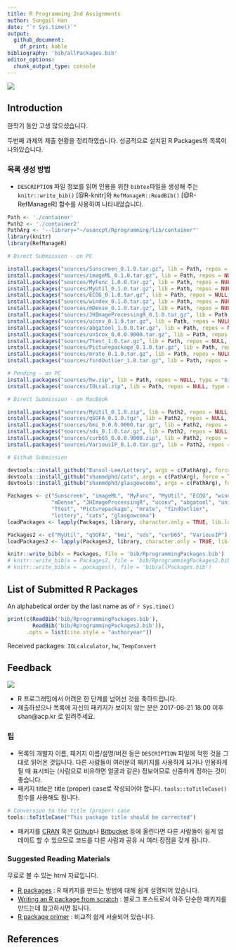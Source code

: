 ```yaml
---
title: R Programming 2nd Assignments
author: Sungpil Han
date: "`r Sys.time()`"
output: 
  github_document:
    df_print: kable
bibliography: 'bib/allPackages.bib'
editor_options: 
  chunk_output_type: console
---
```


![](gif/program.gif) 

## Introduction

한학기 동안 고생 많으셨습니다. 

두번째 과제의 제출 현황을 정리하였습니다. 성공적으로 설치된 R Packages의 목록이 나와있습니다.

### 목록 생성 방법

- `DESCRIPTION` 파일 정보를 읽어 인용을 위한 `bibtex`파일을 생성해 주는 `knitr::write_bib()` [@R-knitr]와 `RefManageR::ReadBib()` [@R-RefManageR] 함수를 사용하여 나타내었습니다. 

```r
Path <- './container'
Path2 <- './container2'
PathArg <- '--library="~/asancpt/Rprogramming/lib/container"'
library(knitr)
library(RefManageR)
```

```r
# Direct Submission - on PC

install.packages("sources/Sunscreen_0.1.0.tar.gz", lib = Path, repos = NULL, type = "source")
install.packages("sources/imageML_0.1.0.tar.gz", lib = Path, repos = NULL, type = "source") # Error
install.packages("sources/MyFunc_1.0.0.tar.gz", lib = Path, repos = NULL, type = "source") 
install.packages("sources/MyUtil_0.1.0.tar.gz", lib = Path, repos = NULL, type = "source") 
install.packages("sources/ECOG_0.1.0.tar.gz", lib = Path, repos = NULL, type = "source")
install.packages("sources/windex_0.1.0.tar.gz", lib = Path, repos = NULL, type = "source")
install.packages("sources/mDense_0.1.0.tar.gz", lib = Path, repos = NULL, type = "source")
install.packages("sources/JHImageProcessingR_0.1.0.tar.gz", lib = Path, repos = NULL, type = "source")
install.packages("sources/uconv_0.1.0.tar.gz", lib = Path, repos = NULL, type = "source")
install.packages("sources/abgatool_1.0.0.tar.gz", lib = Path, repos = NULL, type = "source")
install.packages("sources/unicox_0.0.0.9000.tar.gz", lib = Path, repos = NULL, type = "source")
install.packages("sources/Ttest_1.0.tar.gz", lib = Path, repos = NULL, type = "source")
install.packages("sources/Picturepackage_0.1.0.tar.gz", lib = Path, repos = NULL, type = "source")
install.packages("sources/mrate_0.1.0.tar.gz", lib = Path, repos = NULL, type = "source")
install.packages("sources/findOutlier_1.0.tar.gz", lib = Path, repos = NULL, type = "source")

# Pending - on PC
install.packages("sources/hw.zip", lib = Path, repos = NULL, type = "binary") # not MacOS
install.packages("sources/IOLcal.zip", lib = Path, repos = NULL, type = "binary") # not MacOS

# Direct Submission - on MacBook

install.packages("sources/MyUtil_0.1.0.zip", lib = Path2, repos = NULL, type = "binary")
install.packages("sources/qSOFA_0.1.0.tgz", lib = Path2, repos = NULL, type = "binary")
install.packages("sources/bmi_0.0.0.9000.tar.gz", lib = Path2, repos = NULL, type = "source")
install.packages("sources/sds_0.1.0.tar.gz", lib = Path2, repos = NULL, type = "source")
install.packages("sources/curb65_0.0.0.9000.zip", lib = Path2, repos = NULL, type = "binary")
install.packages("sources/VariousIP_0.1.0.tar.gz", lib = Path2, repos = NULL, type = "source")

# Github Submission

devtools::install_github("Eunsol-Lee/Lottery", args = c(PathArg), force = TRUE)
devtools::install_github("shanmdphd/cats", args = c(PathArg), force = TRUE)
devtools::install_github("shanmdphd/glasgowcoma", args = c(PathArg), force = TRUE)
```

```r
Packages <- c("Sunscreen", "imageML", "MyFunc", "MyUtil", "ECOG", "windex",
              "mDense", "JHImageProcessingR", "uconv", "abgatool", "unicox",
              "Ttest", "Picturepackage", "mrate", "findOutlier",
              "lottery", "cats", "glasgowcoma")
loadPackages <- lapply(Packages, library, character.only = TRUE, lib.loc = Path)

Packages2 <- c("MyUtil", "qSOFA", "bmi", "sds", "curb65", "VariousIP")
loadPackages2 <- lapply(Packages2, library, character.only = TRUE, lib.loc = Path2)

knitr::write_bib(x = Packages, file = 'bib/RprogrammingPackages.bib')
# knitr::write_bib(x = Packages2, file = 'bib/RprogrammingPackages2.bib')
# knitr::write_bib(x = .packages(), file = 'bib/allPackages.bib')
```

## List of Submitted R Packages

An alphabetical order by the last name as of `r Sys.time()`

```r
print(c(ReadBib('bib/RprogrammingPackages.bib'),
        ReadBib('bib/RprogrammingPackages2.bib')), 
      .opts = list(cite.style = "authoryear"))
```

Received packages: `IOLcalculator`, `hw`, `TempConvert`

## Feedback

![](gif/awesome.gif)

- R 프로그래밍에서 어려운 한 단계를 넘어선 것을 축하드립니다.
- 제출하셨으나 목록에 자신의 패키지가 보이지 않는 분은 2017-06-21 18:00 이후 shan@acp.kr 로 알려주세요. 

### 팁

- 목록의 개발자 이름, 패키지 이름/설명/버젼 등은 `DESCRIPTION` 파일에 적힌 것을 그대로 읽어온 것입니다. 다른 사람들이 여러분의 패키지를 사용하게 되거나 인용하게 될 때 표시되는 (사람으로 비유하면 얼굴과 같은) 정보이므로 신중하게 정하는 것이 좋습니다.
- 패키지 title은 title (proper) case로 작성되어야 합니다. `tools::toTitleCase()` 함수를 사용해도 됩니다.
```r
# Conversion to the title (proper) case
tools::toTitleCase("This package title should be corrected")
```
- 패키지를 [CRAN](https://cran.r-project.org/web/packages/index.html) 혹은 [Github](https://github.com)나 [Bitbucket](https://bitbucket.org/) 등에 올린다면 다른 사람들이 쉽게 업데이트 할 수 있으므로 코드를 다른 사람과 공유 시 여러 장점을 갖게 됩니다.

### Suggested Reading Materials

무료로 볼 수 있는 html 자료입니다.

- [R packages](http://r-pkgs.had.co.nz/) : R 패키지를 만드는 방법에 대해 쉽게 설명되어 있습니다.
- [Writing an R package from scratch](https://hilaryparker.com/2014/04/29/writing-an-r-package-from-scratch/) : 블로그 포스트로서 아주 단순한 패키지를 만드는데 참고하시면 됩니다.
- [R package primer](http://kbroman.org/pkg_primer/) : 비교적 쉽게 서술되어 있습니다.

## References
